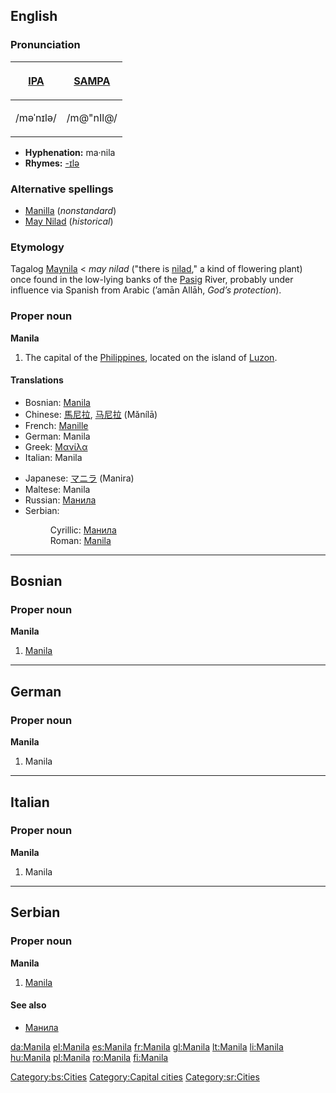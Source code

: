 {{see|manila}}
{{wikipedia}}
==English==

===Pronunciation===
{| border=1 cellpadding=5
! [[w:International Phonetic Alphabet|IPA]] !! [[w:SAMPA|SAMPA]]
|-
| /məˈnɪlə/ || /m@"nIl@/
|}

* '''Hyphenation:''' ma·nila
* '''Rhymes:''' [[Rhymes:English:-ɪlə|-ɪlə]]

===Alternative spellings===
* [[Manilla]] (''nonstandard'')
* [[May Nilad]] (''historical'')

===Etymology===
Tagalog [[Maynila]] < ''may nilad'' ("there is [[nilad]]," a kind of flowering plant) once found in the low-lying banks of the [[Pasig]] River, probably under influence via Spanish from Arabic {{Arab|[[امان|أمان]] [[الله]]}} (’amān Allāh, ''God’s protection'').

===Proper noun===
'''Manila'''

# The capital of the [[Philippines]], located on the island of [[Luzon]].

====Translations====
{{top}}
* Bosnian: [[Manila#Bosnian|Manila]] {{f}}
* Chinese: [[馬尼拉]], [[马尼拉]] (Mǎnílā)
* French: [[Manille]]
* German: Manila
* Greek: [[Μανίλα]]
* Italian: Manila {{f}}
{{mid}}
* Japanese: [[マニラ]] (Manira)
* Maltese: Manila {{f}}
* Russian: [[Манила#Russian|Манила]] {{f}}
* Serbian:
*: Cyrillic: [[Манила#Serbian|Манила]] {{f}}
*: Roman: [[Manila#Serbian|Manila]] {{f}}
{{bottom}}

----

==Bosnian==

===Proper noun===
'''Manila''' {{f}}

# [[Manila#English|Manila]]

[[Category:bs:Cities]]

----

==German==

===Proper noun===
'''Manila'''

# Manila

----

==Italian==

===Proper noun===
'''Manila''' {{f}}

# Manila

----

==Serbian==

===Proper noun===
'''Manila''' {{f}}

# [[Manila#English|Manila]]

====See also====
* [[Манила#Serbian|Манила]]

[[Category:Capital cities]]
[[Category:sr:Cities]]

[[da:Manila]]
[[el:Manila]]
[[es:Manila]]
[[fr:Manila]]
[[gl:Manila]]
[[lt:Manila]]
[[li:Manila]]
[[hu:Manila]]
[[pl:Manila]]
[[ro:Manila]]
[[fi:Manila]]